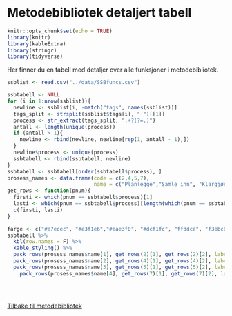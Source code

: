 # Metodebibliotek detaljert tabell
```r
knitr::opts_chunk$set(echo = TRUE)
library(knitr)
library(kableExtra)
library(stringr)
library(tidyverse)
```
Her finner du en tabell med detaljer over alle funksjoner i metodebibliotek.


```r

ssblist <- read.csv("../data/SSBfuncs.csv")

ssbtabell <- NULL
for (i in 1:nrow(ssblist)){
  newline <- ssblist[i, -match("tags", names(ssblist))]
  tags_split <- strsplit(ssblist$tags[i], " ")[[1]]
  process <- str_extract(tags_split, ".+?(?=.)")
  antall <- length(unique(process))
  if (antall > 1){
    newline <- rbind(newline, newline[rep(1, antall - 1),])
  }
  newline$process <- unique(process)
  ssbtabell <- rbind(ssbtabell, newline)
}
ssbtabell <- ssbtabell[order(ssbtabell$process), ]
prosess_names <- data.frame(code = c(2,4,5,7), 
                            name = c("Planlegge","Samle inn", "Klargjøre","Formidler"))
get_rows <- function(pnum){
  firsti <- which(pnum == ssbtabell$process)[1]
  lasti <- which(pnum == ssbtabell$process)[length(which(pnum == ssbtabell$process))]
  c(firsti, lasti)
}

farge <- c("#e7ecec", "#e3f1e6","#eae3f0", "#dcf1fc", "ffddca", "f3ebc6")
ssbtabell %>%
  kbl(row.names = F) %>%
  kable_styling() %>%
  pack_rows(prosess_names$name[1], get_rows(2)[1], get_rows(2)[2], label_row_css= paste0("background-color: ", farge[1])) %>%
  pack_rows(prosess_names$name[2], get_rows(4)[1], get_rows(4)[2], label_row_css= paste0("background-color: ", farge[2])) %>%
  pack_rows(prosess_names$name[3], get_rows(5)[1], get_rows(5)[2], label_row_css= paste0("background-color: ", farge[3])) %>%
    pack_rows(prosess_names$name[4], get_rows(7)[1], get_rows(7)[2], label_row_css= paste0("background-color: ", farge[4]))
  
  
  

```

[Tilbake til metodebibliotek](../README.md)
